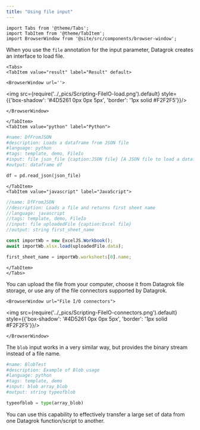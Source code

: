 ```yaml
---
title: "Using file input"
---
```


```mdx-code-block
import Tabs from '@theme/Tabs';
import TabItem from '@theme/TabItem';
import BrowserWindow from '@site/src/components/browser-window';
```

When you use the `file` annotation for the input parameter,
Datagrok creates an interface to load file.

```mdx-code-block
<Tabs>
<TabItem value="result" label="Result" default>
```

```mdx-code-block
<BrowserWindow url=''>
```

<div style={{'text-align': 'center'}}>

<img src={require('../_pics/Scripting-FileIO-load.png').default} style={{'box-shadow': '#4D5261 0px 0px 5px', 'border': '1px solid #F2F2F5'}}/>

</div>

```mdx-code-block
</BrowserWindow>
```

```mdx-code-block
</TabItem>
<TabItem value="python" label="Python">
```

```python
#name: DfFromJSON
#description: Loads a dataframe from JSON file
#language: python
#tags: template, demo, FileIo
#input: file json_file {caption:JSON file} [A JSON file to load a dataframe]
#output: dataframe df 

df = pd.read_json(json_file)
```

```mdx-code-block
</TabItem>
<TabItem value="javascript" label="JavaScript">
```

```javascript
//name: DfFromJSON
//description: Loads a file and returns first sheet name
//language: javascript
//tags: template, demo, FileIo
//input: file uploadedFile {caption:Excel file}
//output: string first_sheet_name 

const importWb = new ExcelJS.Workbook();
await importWb.xlsx.load(uploadedFile.data);

first_sheet_name = importWb.worksheets[0].name;
```

```mdx-code-block
</TabItem>
</Tabs>
```

<div style = {{ display: 'flex' }}>

<div style = {{ width: '50%' }}>

You can upload the file from your computer, choose it from Datagrok file storage,
or use any of the file connectors supported by Datagrok.

</div>

<div style = {{ width: '50%' }}>

```mdx-code-block
<BrowserWindow url="File I/O connectors">
```

<img src={require('../_pics/Scripting-FileIO-connectors.png').default} style={{'box-shadow': '#4D5261 0px 0px 5px', 'border': '1px solid #F2F2F5'}}/>

```mdx-code-block
</BrowserWindow>
```

</div>

</div>

The `blob` input works in a very similar way, but provides the binary stream instead of a file name.

```python
#name: BlobTest
#description: Example of Blob usage
#language: python
#tags: template, demo
#input: blob array_blob 
#output: string typeofblob

typeofblob = type(array_blob)
```

You can use this capability to effectively transfer a large set of data
from one Datagrok function/script to another.